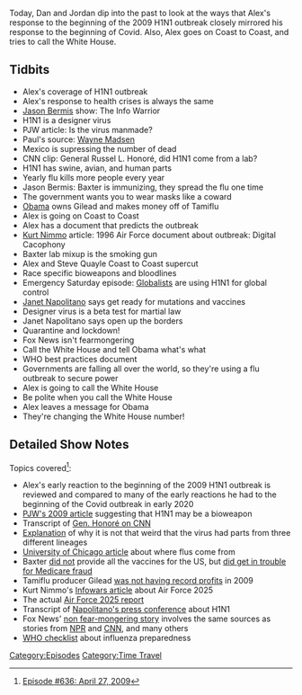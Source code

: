 {{DEFAULTSORT:
    #_EPISODE_0636:April 27, 2009
}}{{Episode
    | title           = April 27, 2009
    | caption         = Listen to this episode on [https://knowledgefight.libsyn.com/636-april-27-2009 Libsyn] [https://open.spotify.com/episode/2SJ0IfVvImtn84zoz78qNo Spotify], Read the [[Transcript/636: April 27, 2009|Unofficial Transcript]], View discussion on [https://reddit.com/s3n8j9 Reddit]
    | episodeNumber   = 636
    | length          = 01:43:08
    | airDate         = January 14, 2022
    | coverageDate    = April 27, 2009
    | episodeType     = [[:Category:Time Travel|Time Travel]]
    | appearance      = [[Jason Bermis]], [[Paul Joseph Watson]], [[Wayne Madsen]], [[General Russel L. Honoré]], [[George Noory]], [[Kurt Nimmo]], [[Steve Quayle]], [[Janet Napolitano]]
    | previousEpisode = [[635: January 6-7, 2022]]
    | nextEpisode     = [[637: January 13, 2022]]
}}

{{Stub}}

Today, Dan and Jordan dip into the past to look at the ways that Alex's response to the beginning of the 2009 H1N1 outbreak closely mirrored his response to the beginning of Covid. Also, Alex goes on Coast to Coast, and tries to call the White House.

==Tidbits==

*Alex's coverage of H1N1 outbreak
*Alex's response to health crises is always the same
*[[Jason Bermis]] show: The Info Warrior
*H1N1 is a designer virus
*PJW article: Is the virus manmade?
*Paul's source: [[Wayne Madsen]]
*Mexico is supressing the number of dead
*CNN clip: General Russel L. Honoré, did H1N1 come from a lab?
*H1N1 has swine, avian, and human parts
*Yearly flu kills more people every year
*Jason Bermis: Baxter is immunizing, they spread the flu one time
*The government wants you to wear masks like a coward
*[[Barack Obama|Obama]] owns Gilead and makes money off of Tamiflu
*Alex is going on Coast to Coast
*Alex has a document that predicts the outbreak
*[[Kurt Nimmo]] article: 1996 Air Force document about outbreak: Digital Cacophony
*Baxter lab mixup is the smoking gun
*Alex and Steve Quayle Coast to Coast supercut
*Race specific bioweapons and bloodlines
*Emergency Saturday episode: [[Globalists]] are using H1N1 for global control
*[[Janet Napolitano]] says get ready for mutations and vaccines
*Designer virus is a beta test for martial law
*Janet Napolitano says open up the borders
*Quarantine and lockdown!
*Fox News isn't fearmongering
*Call the White House and tell Obama what's what
*WHO best practices document
*Governments are falling all over the world, so they're using a flu outbreak to secure power
*Alex is going to call the White House
*Be polite when you call the White House
*Alex leaves a message for Obama
*They're changing the White House number!

==Detailed Show Notes==

Topics covered<ref>[https://knowledgefight.com/research/2022/1/13/episode-636-april-27-2009 Episode #636: April 27, 2009]</ref>:

*Alex's early reaction to the beginning of the 2009 H1N1 outbreak is reviewed and compared to many of the early reactions he had to the beginning of the Covid outbreak in early 2020
*[http://dehai.org/archives/dehai_archive/apr-jun09/0090.html PJW's 2009 article] suggesting that H1N1 may be a bioweapon
*Transcript of [http://edition.cnn.com/TRANSCRIPTS/0904/26/cnr.03.html Gen. Honoré on CNN]
*[https://www.cdc.gov/h1n1flu/information_h1n1_virus_qa.htm Explanation] of why it is not that weird that the virus had parts from three different lineages
*[https://www.uchicagomedicine.org/forefront/biological-sciences-articles/where-does-the-flu-come-from-every-year University of Chicago article] about where flus come from
*Baxter [https://www.webmd.com/cold-and-flu/news/20090720/swine-flu-vaccine-when did not] provide all the vaccines for the US, but [https://www.theguardian.com/world/2009/oct/11/swine-flu-vaccine-baxter did get in trouble for Medicare fraud]
*Tamiflu producer Gilead [https://finance.yahoo.com/chart/GILD was not having record profits] in 2009
*Kurt Nimmo's [https://web.archive.org/web/20090401015500/http://www.infowars.com/us-air-force-study-proposed-2009-influenza-pandemic-in-1996/ Infowars article] about Air Force 2025
*The actual [https://web.archive.org/web/20011030172851/http://www.au.af.mil/au/2025/index2.htm Air Force 2025 report]
*Transcript of [https://www.dhs.gov/news/2009/04/26/press-briefing-swine-influenza Napolitano's press conference] about H1N1
*Fox News' [https://www.foxnews.com/story/signs-point-to-milder-swine-flu-outbreak-than-once-feared non fear-mongering story] involves the same sources as stories from [https://www.npr.org/templates/story/story.php?storyId=103678167 NPR] and [https://www.cnn.com/2009/HEALTH/05/01/swine.flu.outbreak/index.html CNN], and many others
*[https://www.who.int/influenza/resources/documents/FluCheck6web.pdf WHO checklist] about influenza preparedness

[[Category:Episodes]]
[[Category:Time Travel]]
